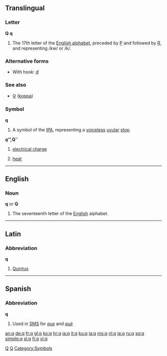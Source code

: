 {{see|Q}}
{{wikipedia}}
==Translingual==

===Letter===
'''Q''' '''q'''

# The 17th letter of the [[Appendix:Roman script|English alphabet]], preceded by [[P]] and followed by [[R]], and representing /kw/ or /k/.

===Alternative forms===
*With hook: [[ʠ]]

===See also===
*[[Ϙ]] ([[koppa]])

===Symbol===
'''q'''

# A symbol of the [[IPA]], representing a [[voiceless]] [[uvular]] [[stop]].

'''''q''''', '''''Q'''''

# {{physics}} [[electrical charge]]
# {{physics}} [[heat]]

----

==English==

{{rank|worse|safe|main|979|q|greatly|floor|example}}

===Noun===
'''q''' or '''Q'''

# The seventeenth letter of the [[English]] alphabet.

----

==Latin==

===Abbreviation===
'''q'''

# [[Quintus]]

[[Category:Latin letters|Q]]

----

==Spanish==

===Abbreviation===
'''q'''

# Used in [[SMS]] for ''[[que]]'' and ''[[què]]''

[[Category:IPA symbols|Q]]
[[Category:Symbols]]

[[an:q]]
[[de:q]]
[[fr:q]]
[[gl:q]]
[[ko:q]]
[[hr:q]]
[[ia:q]]
[[it:q]]
[[ku:q]]
[[la:q]]
[[ms:q]]
[[nl:q]]
[[ja:q]]
[[ru:q]]
[[sq:q]]
[[simple:q]]
[[sl:q]]
[[fi:q]]
[[vi:q]]